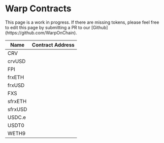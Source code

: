 
# Warp Contracts

<Callout type="info" emoji="ℹ️">
  This page is a work in progress. If there are missing tokens, please feel free
  to edit this page by submitting a PR to our
  [Github](https://github.com/WarpOnChain).
</Callout>

| Name    | Contract Address                                                                                                                                           |
| ------- | ---------------------------------------------------------------------------------------------------------------------------------------------------------- |
| CRV     | <CopyableCode code="0xAC73671a1762FE835208Fb93b7aE7490d1c2cCb3" href="https://explorer.inkonchain.com/token/0xAC73671a1762FE835208Fb93b7aE7490d1c2cCb3" /> |
| crvUSD  | <CopyableCode code="0x39fec550CC6DDCEd810eCCfA9B2931b4B5f2344D" href="https://explorer.inkonchain.com/token/0x39fec550CC6DDCEd810eCCfA9B2931b4B5f2344D" /> |
| FPI     | <CopyableCode code="0x90581eCa9469D8D7F5D3B60f4715027aDFCf7927" href="https://explorer.inkonchain.com/address/0x90581eCa9469D8D7F5D3B60f4715027aDFCf7927" /> |
| frxETH  | <CopyableCode code="0x43eDD7f3831b08FE70B7555ddD373C8bF65a9050" href="https://explorer.inkonchain.com/address/0x43eDD7f3831b08FE70B7555ddD373C8bF65a9050" /> |
| frxUSD  | <CopyableCode code="0x80eede496655fb9047dd39d9f418d5483ed600df" href="https://explorer.inkonchain.com/token/0x80eede496655fb9047dd39d9f418d5483ed600df" /> |
| FXS     | <CopyableCode code="0x64445f0aecc51e94ad52d8ac56b7190e764e561a" href="https://explorer.inkonchain.com/address/0x64445f0aecc51e94ad52d8ac56b7190e764e561a" /> |
| sfrxETH | <CopyableCode code="0x3ec3849c33291a9ef4c5db86de593eb4a37fde45" href="https://explorer.inkonchain.com/address/0x3ec3849c33291a9ef4c5db86de593eb4a37fde45" /> |
| sfrxUSD | <CopyableCode code="0x5bff88ca1442c2496f7e475e9e7786383bc070c0" href="https://explorer.inkonchain.com/token/0x5bff88ca1442c2496f7e475e9e7786383bc070c0" /> |
| USDC.e  | <CopyableCode code="0xF1815bd50389c46847f0Bda824eC8da914045D14" href="https://explorer.inkonchain.com/token/0xF1815bd50389c46847f0Bda824eC8da914045D14" /> |
| USDT0    | <CopyableCode code="0x0200C29006150606B650577BBE7B6248F58470c1" href="https://explorer.inkonchain.com/token/0x0200C29006150606B650577BBE7B6248F58470c1" /> |
| WETH9   | <CopyableCode code="0x4200000000000000000000000000000000000006" href="https://explorer.inkonchain.com/token/0x4200000000000000000000000000000000000006" /> |
